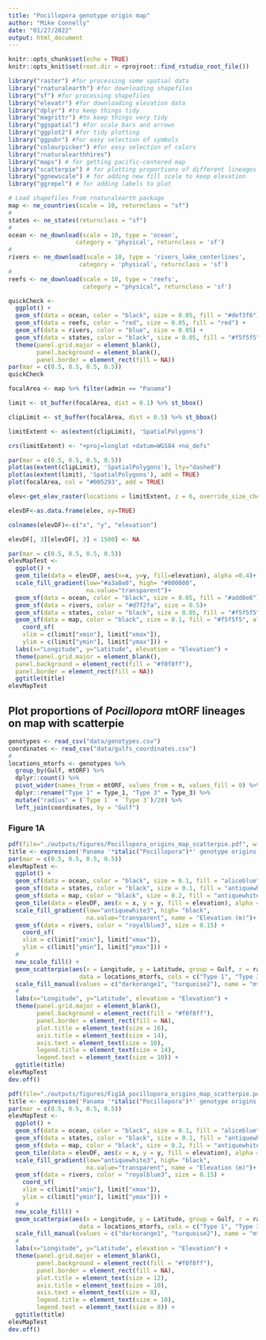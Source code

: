 ```yaml
---
title: "Pocillopora genotype origin map"
author: "Mike Connelly"
date: "01/27/2022"
output: html_document
---
```


```r
knitr::opts_chunk$set(echo = TRUE)
knitr::opts_knit$set(root.dir = rprojroot::find_rstudio_root_file())
```
```r
library("raster") #for processing some spatial data
library("rnaturalearth") #for downloading shapefiles
library("sf") #for processing shapefiles
library("elevatr") #for downloading elevation data
library("dplyr") #to keep things tidy
library("magrittr") #to keep things very tidy
library("ggspatial") #for scale bars and arrows
library("ggplot2") #for tidy plotting
library("ggpubr") #for easy selection of symbols
library("colourpicker") #for easy selection of colors
library("rnaturalearthhires")
library("maps") # for getting pacific-centered map
library("scatterpie") # for plotting proportions of different lineages on map
library("ggnewscale") # for adding new fill scale to keep elevation
library("ggrepel") # for adding labels to plot
```
```r
# Load shapefiles from rnaturalearth package
map <- ne_countries(scale = 10, returnclass = "sf")
# 
states <- ne_states(returnclass = "sf")
# 
ocean <- ne_download(scale = 10, type = 'ocean', 
                   category = 'physical', returnclass = 'sf')
# 
rivers <- ne_download(scale = 10, type = 'rivers_lake_centerlines', 
                    category = 'physical', returnclass = 'sf')
# 
reefs <- ne_download(scale = 10, type = 'reefs',
                     category = "physical", returnclass = 'sf')
```
```r
quickCheck <-
  ggplot() +
  geom_sf(data = ocean, color = "black", size = 0.05, fill = "#def3f6") +
  geom_sf(data = reefs, color = "red", size = 0.05, fill = "red") +
  geom_sf(data = rivers, color = "blue", size = 0.05) +
  geom_sf(data = states, color = "black", size = 0.05, fill = "#f5f5f5", alpha = 0.5) +
  theme(panel.grid.major = element_blank(), 
        panel.background = element_blank(), 
        panel.border = element_rect(fill = NA))
par(mar = c(0.5, 0.5, 0.5, 0.5))
quickCheck
```

```r
focalArea <- map %>% filter(admin == "Panama")
```
```r
limit <- st_buffer(focalArea, dist = 0.1) %>% st_bbox()

clipLimit <- st_buffer(focalArea, dist = 0.5) %>% st_bbox()

limitExtent <- as(extent(clipLimit), 'SpatialPolygons')

crs(limitExtent) <- "+proj=longlat +datum=WGS84 +no_defs"
```
```r
par(mar = c(0.5, 0.5, 0.5, 0.5))
plot(as(extent(clipLimit), 'SpatialPolygons'), lty="dashed")
plot(as(extent(limit), 'SpatialPolygons'), add = TRUE)
plot(focalArea, col = "#005293", add = TRUE)
```

```r
elev<-get_elev_raster(locations = limitExtent, z = 6, override_size_check = T)

elevDF<-as.data.frame(elev, xy=TRUE)

colnames(elevDF)<-c("x", "y", "elevation")

elevDF[, 3][elevDF[, 3] < 1500] <- NA
```

```r
par(mar = c(0.5, 0.5, 0.5, 0.5))
elevMapTest <-
  ggplot() +
  geom_tile(data = elevDF, aes(x=x, y=y, fill=elevation), alpha =0.4)+
  scale_fill_gradient(low="#a3a0a0", high= "#000000", 
                      na.value="transparent")+
  geom_sf(data = ocean, color = "black", size = 0.05, fill = "#add8e6")+
  geom_sf(data = rivers, color = "#d7f2fa", size = 0.5)+
  geom_sf(data = states, color = "black", size = 0.05, fill = "#f5f5f5", alpha = 0.2)+
  geom_sf(data = map, color = "black", size = 0.1, fill = "#f5f5f5", alpha = 0.2)+
    coord_sf(
    xlim = c(limit["xmin"], limit["xmax"]),
    ylim = c(limit["ymin"], limit["ymax"])) +
  labs(x="Longitude", y="Latitude", elevation = "Elevation") +
  theme(panel.grid.major = element_blank(),
  panel.background = element_rect(fill = "#f0f8ff"),
  panel.border = element_rect(fill = NA))
  ggtitle(title)
elevMapTest
```

## Plot proportions of *Pocillopora* mtORF lineages on map with scatterpie
```r
genotypes <- read_csv("data/genotypes.csv")
coordinates <- read_csv("data/gulfs_coordinates.csv")
#
locations_mtorfs <- genotypes %>% 
  group_by(Gulf, mtORF) %>% 
  dplyr::count() %>% 
  pivot_wider(names_from = mtORF, values_from = n, values_fill = 0) %>% 
  dplyr::rename("Type 1" = Type_1, "Type 3" = Type_3) %>% 
  mutate("radius" = (`Type 1` + `Type 3`)/20) %>% 
  left_join(coordinates, by = "Gulf")
```
### Figure 1A
```r
pdf(file="./outputs/figures/Pocillopora_origins_map_scatterpie.pdf", width = 8, height = 4)
title <- expression('Panama '*italic("Pocillopora")*' genotype origins and mitochondrial lineages')
par(mar = c(0.5, 0.5, 0.5, 0.5))
elevMapTest <-
  ggplot() +
  geom_sf(data = ocean, color = "black", size = 0.1, fill = "aliceblue") +
  geom_sf(data = states, color = "black", size = 0.1, fill = "antiquewhite", alpha = 0.5) +
  geom_sf(data = map, color = "black", size = 0.2, fill = "antiquewhite", alpha = 0.5) +
  geom_tile(data = elevDF, aes(x = x, y = y, fill = elevation), alpha = 0.4, show.legend = FALSE) +
  scale_fill_gradient(low="antiquewhite3", high= "black",
                      na.value="transparent", name = "Elevation (m)")+
  geom_sf(data = rivers, color = "royalblue3", size = 0.15) +
    coord_sf(
    xlim = c(limit["xmin"], limit["xmax"]),
    ylim = c(limit["ymin"], limit["ymax"])) +
  #
  new_scale_fill() +
  geom_scatterpie(aes(x = Longitude, y = Latitude, group = Gulf, r = radius),
                    data = locations_mtorfs, cols = c("Type 1", "Type 3"), alpha = .8) + 
  scale_fill_manual(values = c("darkorange1", "turquoise2"), name = "mtORF Type") +
  #
  labs(x="Longitude", y="Latitude", elevation = "Elevation") +
  theme(panel.grid.major = element_blank(),
        panel.background = element_rect(fill = "#f0f8ff"),
        panel.border = element_rect(fill = NA),
        plot.title = element_text(size = 16),
        axis.title = element_text(size = 14), 
        axis.text = element_text(size = 10),
        legend.title = element_text(size = 14),
        legend.text = element_text(size = 10)) +
  ggtitle(title)
elevMapTest
dev.off()
```
```r
pdf(file="./outputs/figures/Fig1A_pocillopora_origins_map_scatterpie.pdf", height = 90/25.4, width = 160/25.4) # two-column max size
title <- expression('Panama '*italic("Pocillopora")*' genotype origins and mitochondrial lineages')
par(mar = c(0.5, 0.5, 0.5, 0.5))
elevMapTest <-
  ggplot() +
  geom_sf(data = ocean, color = "black", size = 0.1, fill = "aliceblue") +
  geom_sf(data = states, color = "black", size = 0.1, fill = "antiquewhite", alpha = 0.5) +
  geom_sf(data = map, color = "black", size = 0.2, fill = "antiquewhite", alpha = 0.5) +
  geom_tile(data = elevDF, aes(x = x, y = y, fill = elevation), alpha = 0.4, show.legend = FALSE) +
  scale_fill_gradient(low="antiquewhite3", high= "black",
                      na.value="transparent", name = "Elevation (m)")+
  geom_sf(data = rivers, color = "royalblue3", size = 0.15) +
    coord_sf(
    xlim = c(limit["xmin"], limit["xmax"]),
    ylim = c(limit["ymin"], limit["ymax"])) +
  #
  new_scale_fill() +
  geom_scatterpie(aes(x = Longitude, y = Latitude, group = Gulf, r = radius),
                    data = locations_mtorfs, cols = c("Type 1", "Type 3"), alpha = .8) + 
  scale_fill_manual(values = c("darkorange1", "turquoise2"), name = "mtORF Type") +
  #
  labs(x="Longitude", y="Latitude", elevation = "Elevation") +
  theme(panel.grid.major = element_blank(),
        panel.background = element_rect(fill = "#f0f8ff"),
        panel.border = element_rect(fill = NA),
        plot.title = element_text(size = 12),
        axis.title = element_text(size = 10), 
        axis.text = element_text(size = 8),
        legend.title = element_text(size = 10),
        legend.text = element_text(size = 8)) +
  ggtitle(title)
elevMapTest
dev.off()
```
